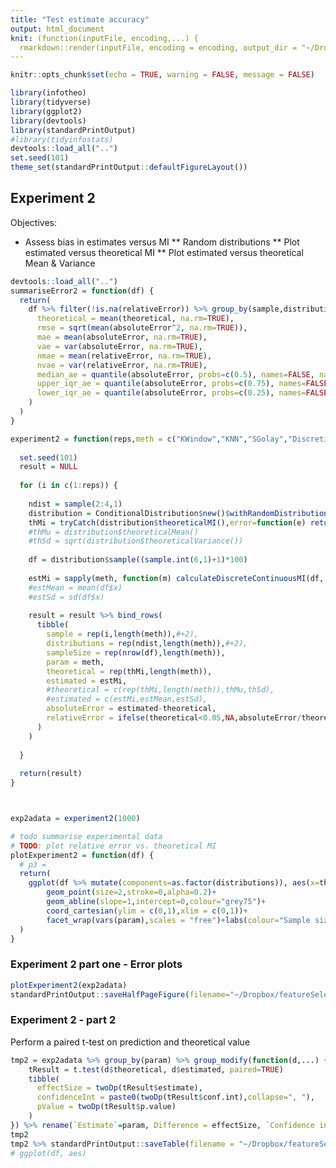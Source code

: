 ```yaml
---
title: "Test estimate accuracy"
output: html_document
knit: (function(inputFile, encoding,...) {
  rmarkdown::render(inputFile, encoding = encoding, output_dir = "~/Dropbox/featureSelection/tidyinfostats") })
---
```


```r
knitr::opts_chunk$set(echo = TRUE, warning = FALSE, message = FALSE)
```

```r
library(infotheo)
library(tidyverse)
library(ggplot2)
library(devtools)
library(standardPrintOutput)
#library(tidyinfostats)
devtools::load_all("..")
set.seed(101)
theme_set(standardPrintOutput::defaultFigureLayout())
```




## Experiment 2

Objectives:

* Assess bias in estimates versus MI
** Random distributions
** Plot estimated versus theoretical MI
** Plot estimated versus theoretical Mean & Variance



```r
devtools::load_all("..")
summariseError2 = function(df) {
  return(
    df %>% filter(!is.na(relativeError)) %>% group_by(sample,distributions,param) %>% summarise(
      theoretical = mean(theoretical, na.rm=TRUE),
      rmse = sqrt(mean(absoluteError^2, na.rm=TRUE)),
      mae = mean(absoluteError, na.rm=TRUE),
      vae = var(absoluteError, na.rm=TRUE),
      nmae = mean(relativeError, na.rm=TRUE),
      nvae = var(relativeError, na.rm=TRUE),
      median_ae = quantile(absoluteError, probs=c(0.5), names=FALSE, na.rm=TRUE),
      upper_iqr_ae = quantile(absoluteError, probs=c(0.75), names=FALSE, na.rm=TRUE),
      lower_iqr_ae = quantile(absoluteError, probs=c(0.25), names=FALSE, na.rm=TRUE)
    )
  )
}

experiment2 = function(reps,meth = c("KWindow","KNN","SGolay","DiscretiseByRank","DiscretiseByValue","Compression")) {
  
  set.seed(101)
  result = NULL
  
  for (i in c(1:reps)) {
    
    ndist = sample(2:4,1)
    distribution = ConditionalDistribution$new()$withRandomDistributions(ndist)
    thMi = tryCatch(distribution$theoreticalMI(),error=function(e) return(NA))
    #thMu = distribution$theoreticalMean()
    #thSd = sqrt(distribution$theoreticalVariance())
    
    df = distribution$sample((sample.int(6,1)+1)*100)
    
    estMi = sapply(meth, function(m) calculateDiscreteContinuousMI(df, y, x, method = m) %>% pull(I))
    #estMean = mean(df$x)
    #estSd = sd(df$x)
    
    result = result %>% bind_rows(
      tibble(
        sample = rep(i,length(meth)),#+2),
        distributions = rep(ndist,length(meth)),#+2),
        sampleSize = rep(nrow(df),length(meth)),
        param = meth,
        theoretical = rep(thMi,length(meth)),
        estimated = estMi,
        #theoretical = c(rep(thMi,length(meth)),thMu,thSd),
        #estimated = c(estMi,estMean,estSd),
        absoluteError = estimated-theoretical,
        relativeError = ifelse(theoretical<0.05,NA,absoluteError/theoretical)
      )
    )
    
  }
  
  return(result)
}



exp2adata = experiment2(1000)

```

```r
# todo summarise experimental data
# TODO: plot relative error vs. theoretical MI
plotExperiment2 = function(df) {
  # p3 = 
  return(
    ggplot(df %>% mutate(components=as.factor(distributions)), aes(x=theoretical,y=estimated,colour=as.factor(sampleSize)))+
  		geom_point(size=2,stroke=0,alpha=0.2)+
  		geom_abline(slope=1,intercept=0,colour="grey75")+
  		coord_cartesian(ylim = c(0,1),xlim = c(0,1))+
    	facet_wrap(vars(param),scales = "free")+labs(colour="Sample size")
  )
}
```

### Experiment 2 part one - Error plots

```r
plotExperiment2(exp2adata)
standardPrintOutput::saveHalfPageFigure(filename="~/Dropbox/featureSelection/mutinfo/errorEstimatesVsTheoretical")
```

### Experiment 2 - part 2 

Perform a paired t-test on prediction and theoretical value

```r
tmp2 = exp2adata %>% group_by(param) %>% group_modify(function(d,...) {
    tResult = t.test(d$theoretical, d$estimated, paired=TRUE)
    tibble(
      effectSize = twoDp(tResult$estimate),
      confidenceInt = paste0(twoDp(tResult$conf.int),collapse=", "),
      pValue = twoDp(tResult$p.value)
    )
}) %>% rename(`Estimate`=param, Difference = effectSize, `Confidence interval`=confidenceInt, `P value` = pValue ) %>% ungroup() %>% standardPrintOutput::mergeCells() 
tmp2
tmp2 %>% standardPrintOutput::saveTable(filename = "~/Dropbox/featureSelection/mutinfo/adjustedError2")
# ggplot(df, aes)
```

